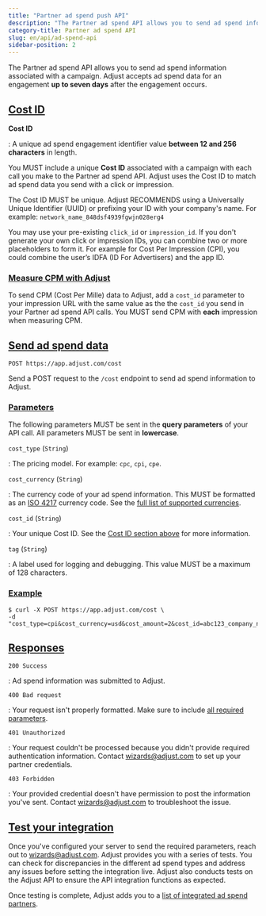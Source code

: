 ```yaml
---
title: "Partner ad spend push API"
description: "The Partner ad spend API allows you to send ad spend information associated with a campaign."
category-title: Partner ad spend API
slug: en/api/ad-spend-api
sidebar-position: 2
---
```


The Partner ad spend API allows you to send ad spend information associated with a campaign. Adjust accepts ad spend data for an engagement **up to seven days** after the engagement occurs.

## [Cost ID](cost-id)

**Cost ID**

: A unique ad spend engagement identifier value **between 12 and 256 characters** in length.

You MUST include a unique **Cost ID** associated with a campaign with each call you make to the Partner ad spend API. Adjust uses the Cost ID to match ad spend data you send with a click or impression.

The Cost ID MUST be unique. Adjust RECOMMENDS using a Universally Unique Identifier (UUID) or prefixing your ID with your company's name. For example: `network_name_848dsf4939fgwjn028erg4`

You may use your pre-existing `click_id` or `impression_id`. If you don't generate your own click or impression IDs, you can combine two or more placeholders to form it. For example for Cost Per Impression (CPI), you could combine the user’s IDFA (ID For Advertisers) and the app ID.

### [Measure CPM with Adjust](measure-cpm-with-adjust)

To send CPM (Cost Per Mille) data to Adjust, add a `cost_id` parameter to your impression URL with the same value as the the `cost_id` you send in your Partner ad spend API calls. You MUST send CPM with **each** impression when measuring CPM.

## [Send ad spend data](send-ad-spend-data)

<CodeBlock title="Endpoint" highlight="/cost">

```http
POST https://app.adjust.com/cost
```

</CodeBlock>

Send a POST request to the `/cost` endpoint to send ad spend information to Adjust.

### [Parameters](parameters)

The following parameters MUST be sent in the **query parameters** of your API call. All parameters MUST be sent in **lowercase**.

`cost_type` (`String`)

: The pricing model. For example: `cpc`, `cpi`, `cpe`.

`cost_currency` (`String`)

: The currency code of your ad spend information. This MUST be formatted as an [ISO 4217](https://www.iban.com/currency-codes) currency code. See the [full list of supported currencies](https://help.adjust.com/en/article/supported-currencies).

`cost_id` (`String`)

: Your unique Cost ID. See the [Cost ID section above](#cost-id) for more information.

`tag` (`String`)

: A label used for logging and debugging. This value MUST be a maximum of 128 characters.

### [Example](example)

<CodeBlock title="cURL" highlight="cost_type, cost_currency, cost_amount, cost_id, tag">

```console
$ curl -X POST https://app.adjust.com/cost \
-d "cost_type=cpi&cost_currency=usd&cost_amount=2&cost_id=abc123_company_name_test_1&tag=company_name_test"
```

</CodeBlock>

## [Responses](responses)

`200 Success`

: Ad spend information was submitted to Adjust.

`400 Bad request`

: Your request isn't properly formatted. Make sure to include [all required parameters](#parameters).

`401 Unauthorized`

: Your request couldn't be processed because you didn't provide required authentication information. Contact wizards@adjust.com to set up your partner credentials.

`403 Forbidden`

: Your provided credential doesn't have permission to post the information you've sent. Contact wizards@adjust.com to troubleshoot the issue.

## [Test your integration](test-your-integration)

Once you've configured your server to send the required parameters, reach out to wizards@adjust.com. Adjust provides you with a series of tests. You can check for discrepancies in the different ad spend types and address any issues before setting the integration live. Adjust also conducts tests on the Adjust API to ensure the API integration functions as expected.

Once testing is complete, Adjust adds you to a [list of integrated ad spend partners](https://help.adjust.com/en/article/ad-spend-api-integrations#supported-partners).
